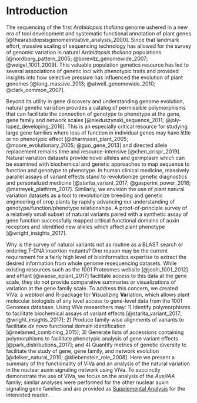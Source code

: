 # Introduction {#intro}

The sequencing of the first *Arabidopsis thaliana* genome ushered in a new era of tool development and systematic functional annotation of plant genes [@thearabidopsisgenomeinitiative_analysis_2000]. Since that landmark effort, massive scaling of sequencing technology has allowed for the survey of genomic variation in natural *Arabidopsis thaliana* populations [@nordborg_pattern_2005; @borevitz_genomewide_2007; @weigel_1001_2009]. This valuable population genetics resource has led to several associations of genetic loci with phenotypic traits and provided insights into how selective pressure has influenced the evolution of plant genomes [@long_massive_2013; @atwell_genomewide_2010; @clark_common_2007]. 

Beyond its utility in gene discovery and understanding genome evolution, natural genetic variation provides a catalog of permissible polymorphisms that can facilitate the connection of genotype to phenotype at the gene, gene family and network scales [@nieduszynski_sequence_2011; @joly-lopez_developing_2016]. This is an especially critical resource for studying large gene families where loss of function in individual genes may have little or no phenotypic effect [@dharmasiri_plant_2005; @moore_evolutionary_2005; @guo_gene_2013] and directed allele replacement remains time and resource-intensive [@chen_crispr_2019]. Natural variation datasets provide novel alleles and germplasm which can be examined with biochemical and genetic approaches to map sequence to function and genotype to phenotype. In human clinical medicine, massively parallel assays of variant effects  stand to revolutionize genetic diagnostics and personalized medicine [@starita_variant_2017; @gasperini_power_2016; @matreyek_platform_2017]. Similarly, we envision the use of plant natural variation datasets as a tool to revolutionize breeding and genetic engineering of crop plants by rapidly advancing our understanding of genotype/function/phenotype relationships. A proof-of-principle survey of a relatively small subset of natural variants paired with a synthetic assay of gene function successfully mapped critical functional domains of auxin receptors and identified new alleles which affect plant phenotype [@wright_insights_2017]. 

Why is the survey of natural variants not as routine as a BLAST search or ordering T-DNA insertion mutants? One reason may be the current requirement for a fairly high level of bioinformatics expertise to extract the desired information from whole genome resequencing datasets. While existing resources such as the 1001 Proteomes website [@joshi_1001_2012] and ePlant [@waese_eplant_2017] facilitate access to this data at the gene scale, they do not provide comparative summaries or visualizations of variation at the gene family scale. To address this concern, we created ViVa: a webtool and R-package for **Vi**sualizing **Va**riation, which allows plant molecular biologists of any level access to gene-level data from the 1001 Genomes database. Using ViVa researchers may: 1) Identify polymorphisms to facilitate biochemical assays of variant effects [@starita_variant_2017; @wright_insights_2017]; 2) Produce family-wise alignments of variants to facilitate *de novo* functional domain identification [@melamed_combining_2015]; 3) Generate lists of accessions containing polymorphisms to facilitate phenotypic analysis of gene variant effects [@park_distributions_2017]; and 4) Quantify metrics of genetic diversity to facilitate the study of gene, gene family, and network evolution [@delker_natural_2010; @kliebenstein_role_2008]. Here we present a summary of the functionality of ViVa and an analysis of the natural variation in the nuclear auxin signaling network using ViVa. To succinctly demonstrate the use of ViVa, we focus on the analysis of the *Aux/IAA* family; similar analyses were performed for the other nuclear auxin signaling gene families and are provided as [Supplemental Analysis](#si) for the interested reader. 

